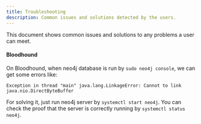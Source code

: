 ```yaml
---
title: Troubleshooting
description: Common issues and solutions detected by the users.
---
```


This document shows common issues and solutions to any problems a user can meet.

#### Bloodhound

On Bloodhound, when neo4j database is run by `sudo neo4j console`, we can get some errors like:
```
Exception in thread "main" java.lang.LinkageError: Cannot to link java.nio.DirectByteBuffer
```
For solving it, just run neo4j server by `systemctl start neo4j`. You can check the proof that the server is correctly running by `systemctl status neo4j`.
